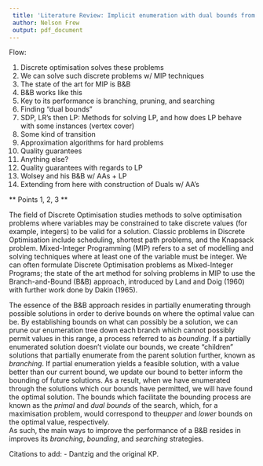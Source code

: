 ```yaml
---
 title: 'Literature Review: Implicit enumeration with dual bounds from approximations'
 author: Nelson Frew
 output: pdf_document
---
```


Flow: 

 1. Discrete optimisation solves these problems
 2. We can solve such discrete problems w/ MIP techniques
 3. The state of the art for MIP is B&B
 4. B&B works like this
 5. Key to its performance is branching, pruning, and searching
 6. Finding "dual bounds"
 7. SDP, LR's then LP: Methods for solving LP, and how does LP behave with some instances (vertex cover)
 8. Some kind of transition
 9. Approximation algorithms for hard problems 
 10.  Quality guarantees
 11. Anything else?
 12. Quality guarantees with regards to LP
 13. Wolsey and his B&B w/ AAs + LP
 14. Extending from here with construction of Duals w/ AA's

** Points 1, 2, 3 **

The field of Discrete Optimisation studies methods to solve optimisation problems where variables may be constrained to take discrete values (for example, integers) to be valid for a solution. Classic problems in Discrete Optimisation include scheduling, shortest path problems, and the Knapsack problem. Mixed-Integer Programming (MIP) refers to a set of modelling and solving techniques where at least one of the variable must be integer. We can often formulate Discrete Optimisation problems as Mixed-Integer Programs; the state of the art method for solving problems in MIP to use the Branch-and-Bound (B&B) approach, introduced by Land and Doig (1960) with further work done by Dakin (1965).

The essence of the B&B approach resides in partially enumerating through possible solutions in order to derive bounds on where the optimal value can be. 
By establishing bounds on what can possibly be a solution, we can prune our enumeration tree down each branch which cannot possibly permit values in this range, a process referred to as *bounding*.
 If a partially enumerated solution doesn't violate our bounds, we create "children" solutions that partially enumerate from the parent solution further, known as *branching*.
 If partial enumeration yields a feasible solution, with a value better than our current bound, we update our bound to better inform the bounding of future solutions.
 As a result, when we have enumerated through the solutions which our bounds have permitted, we will have found the optimal solution. The bounds which facilitate the bounding process are known as the *primal* and *dual bounds* of the search, which, for a maximisation problem, would correspond to the*upper* and *lower* bounds on the optimal value, respectively.  
As such, the main ways to improve the performance of a B&B resides in improves its *branching*, *bounding*, and *searching* strategies.
 



Citations to add:
 - Dantzig and the original KP.

